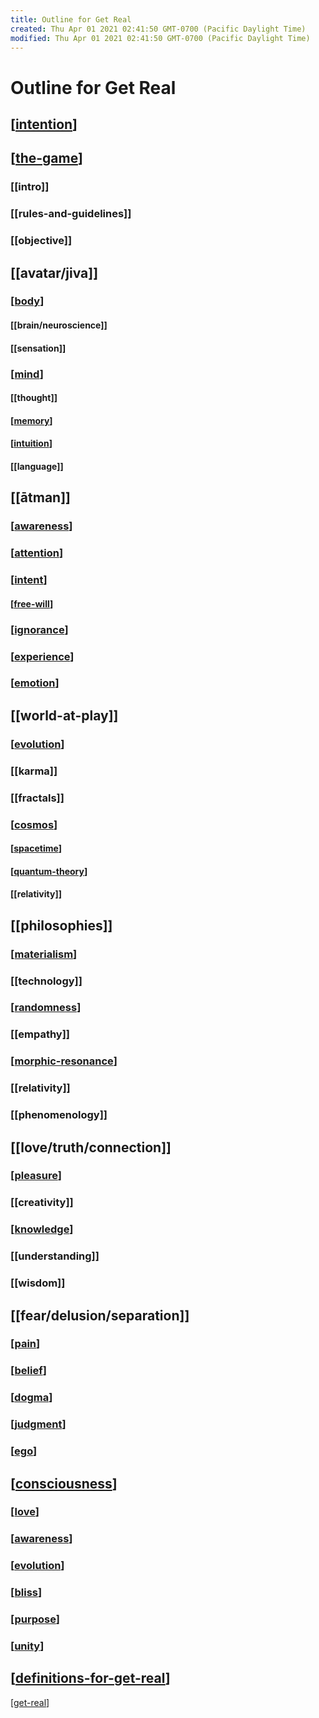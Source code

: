 ```yaml
---
title: Outline for Get Real
created: Thu Apr 01 2021 02:41:50 GMT-0700 (Pacific Daylight Time)
modified: Thu Apr 01 2021 02:41:50 GMT-0700 (Pacific Daylight Time)
---
```

# Outline for Get Real

## [[intention]]

## [[the-game]]

### [[intro]]

### [[rules-and-guidelines]]

### [[objective]]

## [[avatar/jiva]]

### [[body]]

#### [[brain/neuroscience]]

#### [[sensation]]

### [[mind]]

#### [[thought]]

#### [[memory]]

#### [[intuition]]

#### [[language]]

## [[ātman]]

### [[awareness]]

### [[attention]]

### [[intent]]

#### [[free-will]]

### [[ignorance]]

### [[experience]]

### [[emotion]]

## [[world-at-play]]

### [[evolution]]

### [[karma]]

### [[fractals]]

### [[cosmos]]

#### [[spacetime]]

#### [[quantum-theory]]

#### [[relativity]]

## [[philosophies]]

### [[materialism]]

### [[technology]]

### [[randomness]]

### [[empathy]]

### [[morphic-resonance]]

### [[relativity]]

### [[phenomenology]]

## [[love/truth/connection]]

### [[pleasure]]

### [[creativity]]

### [[knowledge]]

### [[understanding]]

### [[wisdom]]

## [[fear/delusion/separation]]

### [[pain]]

### [[belief]]

### [[dogma]]

### [[judgment]]

### [[ego]]

## [[consciousness]]

### [[love]]

### [[awareness]]

### [[evolution]]

### [[bliss]]

### [[purpose]]

### [[unity]]

## [[definitions-for-get-real]]

[[get-real]]

[//begin]: # "Autogenerated link references for markdown compatibility"
[intention]: ../intention "intention"
[the-game]: ../the-game "The Game"
[body]: ../body "body"
[mind]: ../mind "Mind"
[memory]: ../memory "Memory"
[intuition]: ../intuition "Intuition"
[awareness]: ../awareness "Awareness"
[attention]: ../attention "Attention"
[intent]: ../intent "Intent"
[free-will]: ../free-will "free-will"
[ignorance]: ../ignorance "Ignorance"
[experience]: ../experience "experience"
[emotion]: ../emotion "Emotion"
[evolution]: ../evolution "Evolution"
[cosmos]: ../cosmos "Cosmos and Quanta"
[spacetime]: ../../full-smile/spacetime "Spacetime"
[quantum-theory]: ../quantum-theory "Quantum Reality and the Illusion of Material Determinism"
[materialism]: ../../../archives/roam/materialism "Materialism"
[randomness]: ../randomness "Randomness"
[morphic-resonance]: ../morphic-resonance "Morphic Resonance"
[pleasure]: ../pleasure "pleasure"
[knowledge]: ../knowledge "Knowledge"
[pain]: ../pain "Pain"
[belief]: ../belief "belief"
[dogma]: ../dogma "Dogma and Belief"
[judgment]: ../judgment "Judgment"
[ego]: ../ego "Ego"
[consciousness]: consciousness "Consciousness"
[love]: ../love "Love"
[awareness]: ../awareness "Awareness"
[evolution]: ../evolution "Evolution"
[bliss]: ../bliss "bliss"
[purpose]: ../../stories/Birdie/purpose "Why am I writing Birdie?"
[unity]: ../unity "unity"
[definitions-for-get-real]: ../asides/definitions-for-get-real "Definitions for Get Real"
[get-real]: ../../get-real "Get-Real"
[//end]: # "Autogenerated link references"